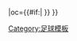 {{fb team |t=-{zh:阿積士; zh-hans:阿贾克斯; zh-hk:阿積士; zh-tw:阿賈克斯;}- |tan=阿贾克斯足球俱乐部 |tc=NED |abb={{#if:{{{abb|}}}|AJX{{0}}}} |oc={{#if:{{{oc|}}}|{{{oc}}} }} }}<!--
--><noinclude>[[Category:足球模板]]</noinclude>